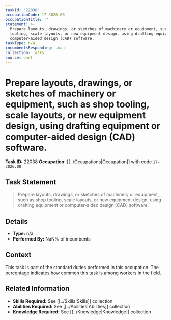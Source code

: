 ```yaml
---
taskId: '22038'
occupationCode: 17-3026.00
occupationTitle: ''
statement: >-
  Prepare layouts, drawings, or sketches of machinery or equipment, such as shop
  tooling, scale layouts, or new equipment design, using drafting equipment or
  computer-aided design (CAD) software.
taskType: n/a
incumbentsResponding: .nan
collection: Tasks
source: onet
---
```

# Prepare layouts, drawings, or sketches of machinery or equipment, such as shop tooling, scale layouts, or new equipment design, using drafting equipment or computer-aided design (CAD) software.

**Task ID:** 22038
**Occupation:** [[../Occupations|Occupation]] with code `17-3026.00`

## Task Statement

> Prepare layouts, drawings, or sketches of machinery or equipment, such as shop tooling, scale layouts, or new equipment design, using drafting equipment or computer-aided design (CAD) software.

## Details

- **Type:** n/a
- **Performed By:** NaN% of incumbents

## Context

This task is part of the standard duties performed in this occupation. The percentage indicates how common this task is among workers in the field.

## Related Information

- **Skills Required:** See [[../Skills|Skills]] collection
- **Abilities Required:** See [[../Abilities|Abilities]] collection
- **Knowledge Required:** See [[../Knowledge|Knowledge]] collection
